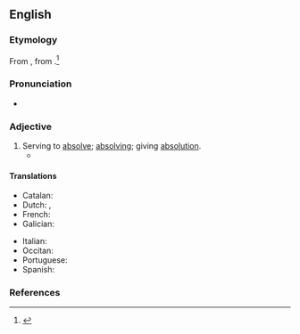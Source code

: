 ==English==

===Etymology===
From {{etyl|la|en}} {{m|la|absolūtōrius}}, from {{m|la|absolvō||absolve}}.<ref name=RHD>{{R:RHCD|page=6}}</ref>

===Pronunciation===
* {{a|US}} {{IPA|en|/æbˈsɑl.jəˌtɔɹ.i/}}

===Adjective===
{{en-adj}}

# Serving to [[absolve]]; [[absolving]]; giving [[absolution]].
#* {{quote-book|en|year=1997
|author=Dan P. McAdams
|title=[http://books.google.com/books?id=2d0v6Y6JoxAC&pg=PA107&dq=absolutory&sig=ACfU3U3qtUiZR2suqDIQwVJEsVJJAxKPSA The Stories We Live by: Personal Myths and the Making of the Self]
|page=107
|passage=Finally, in the self-'''absolutory''' strategy, a negative past is seen to have produced a negative present.}}

====Translations====
{{trans-top|serving to absolve}}
* Catalan: {{t|ca|absolutori}}
* Dutch: {{t|nl|absolutie gevend}}, {{t|nl|vrijspraak verlenend}}
* French: {{t+|fr|absolutoire}}
* Galician: {{t|gl|absolutorio}}
{{trans-mid}}
* Italian: {{t+|it|assolutorio}}
* Occitan: {{t|oc|absolutòri}}
* Portuguese: {{t|pt|absolutório}}
* Spanish: {{t+|es|absolutorio}}
{{trans-bottom}}

===References===
<references/>